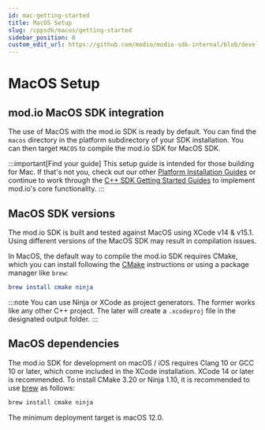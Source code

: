 ```yaml
---
id: mac-getting-started
title: MacOS Setup
slug: /cppsdk/macos/getting-started
sidebar_position: 0
custom_edit_url: https://github.com/modio/modio-sdk-internal/blob/develop/platform/macos/doc/getting-started.mdx
---
```


# MacOS Setup

## mod.io MacOS SDK integration

The use of MacOS with the mod.io SDK is ready by default. You can find the `macos` directory in the platform subdirectory of your SDK installation.
You can then target `MACOS` to compile the mod.io SDK for MacOS SDK.

:::important[Find your guide]
This setup guide is intended for those building for Mac. If that's not you, check out our other [Platform Installation Guides](/cppsdk/installation#platform-installation-guides) or continue to work through the [C++ SDK Getting Started Guides](/cppsdk#getting-started) to implement mod.io's core functionality.
:::

## MacOS SDK versions

The mod.io SDK is built and tested against MacOS using XCode v14 & v15.1. Using different versions of the MacOS SDK may result in compilation issues.

In MacOS, the default way to compile the mod.io SDK requires CMake, which you can install following the [CMake](https://cmake.org/download) instructions or using a package manager like `brew`:

```cmake
brew install cmake ninja
```

:::note 
You can use Ninja or XCode as project generators. The former works like any other C++ project. The later will create a `.xcodeproj` file in the designated output folder.
:::


## MacOS dependencies

The mod.io SDK for development on macOS / iOS requires Clang 10 or GCC 10 or later, which come included in the XCode installation. XCode 14 or later is recommended. To install CMake 3.20 or Ninja 1.10, it is recommended to use [brew](https://brew.sh) as follows:

```bash
brew install cmake ninja
```

The minimum deployment target is macOS 12.0. 